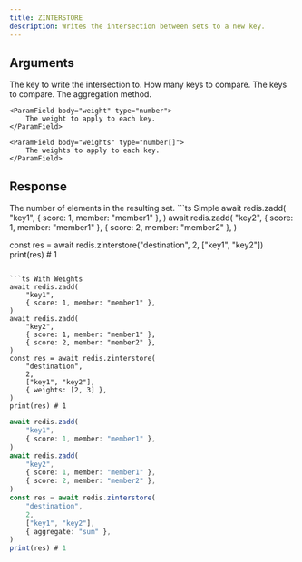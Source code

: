 ```yaml
---
title: ZINTERSTORE
description: Writes the intersection between sets to a new key.
---
```



## Arguments 

<ParamField body="destination" type="string" required>
  The key to write the intersection to.
</ParamField>

<ParamField body="keys" type="integer" required>
  How many keys to compare.
</ParamField>

<ParamField body="keys" type="string | string[]" required>
  The keys to compare.
</ParamField>

<ParamField body="options">
    <ParamField body="aggregate" type="sum | min | max">
        The aggregation method.
    </ParamField>

    <ParamField body="weight" type="number">
        The weight to apply to each key.
    </ParamField>
    
    <ParamField body="weights" type="number[]">
        The weights to apply to each key.
    </ParamField>
    
</ParamField>

## Response

<ResponseField  required>
    The number of elements in the resulting set.
</ResponseField>



<RequestExample>
```ts Simple
await redis.zadd(
    "key1", 
    { score: 1, member: "member1" },
)
await redis.zadd(
    "key2",
    { score: 1, member: "member1" },
    { score: 2, member: "member2" },
)

const res = await redis.zinterstore("destination", 2, ["key1", "key2"])
print(res) # 1
```

```ts With Weights
await redis.zadd(
    "key1", 
    { score: 1, member: "member1" },
)
await redis.zadd(
    "key2",
    { score: 1, member: "member1" },
    { score: 2, member: "member2" },
)
const res = await redis.zinterstore(
    "destination",
    2,
    ["key1", "key2"],
    { weights: [2, 3] },
)
print(res) # 1
```


```ts Aggregate
await redis.zadd(
    "key1", 
    { score: 1, member: "member1" },
)
await redis.zadd(
    "key2",
    { score: 1, member: "member1" },
    { score: 2, member: "member2" },
)
const res = await redis.zinterstore(
    "destination",
    2,
    ["key1", "key2"],
    { aggregate: "sum" },
)
print(res) # 1
```
</RequestExample>
